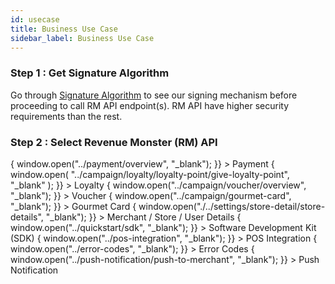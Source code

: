 ```yaml
---
id: usecase
title: Business Use Case
sidebar_label: Business Use Case
---
```



### Step 1 : Get Signature Algorithm

Go through [Signature Algorithm](../quickstart/signature-algorithm) to see our signing mechanism before proceeding to call RM API endpoint(s). RM API have higher security requirements than the rest.

### Step 2 : Select Revenue Monster (RM) API

<Flex flexWrap="wrap" mx={-2}>
  <Box p={2} width={[1, 1 / 3]}>
    <Box
      className={styles.box}
      onClick={() => {
        window.open("../payment/overview", "_blank");
      }}
    >
      <Text className={styles.text}>Payment</Text>
    </Box>
  </Box>
  <Box p={2} width={[1, 1 / 3]}>
    <Box
      className={styles.box}
      onClick={() => {
        window.open(
          "../campaign/loyalty/loyalty-point/give-loyalty-point",
          "_blank"
        );
      }}
    >
      <Text className={styles.text}>Loyalty</Text>
    </Box>
  </Box>
  <Box p={2} width={[1, 1 / 3]}>
    <Box
      className={styles.box}
      onClick={() => {
        window.open("../campaign/voucher/overview", "_blank");
      }}
    >
      <Text className={styles.text}>Voucher</Text>
    </Box>
  </Box>
</Flex>

<Flex flexWrap="wrap" mx={-2}>
  <Box p={2} width={[1, 1 / 3]}>
    <Box
      className={styles.box}
      onClick={() => {
        window.open("../campaign/gourmet-card", "_blank");
      }}
    >
      <Text className={styles.text}>Gourmet Card</Text>
    </Box>
  </Box>
  <Box p={2} width={[1, 1 / 3]}>
    <Box
      className={styles.box}
      onClick={() => {
        window.open("./../settings/store-detail/store-details", "_blank");
      }}
    >
      <Text className={styles.text}> Merchant / Store / User Details</Text>
    </Box>
  </Box>
  <Box p={2} width={[1, 1 / 3]}>
    <Box
      className={styles.box}
      onClick={() => {
        window.open("../quickstart/sdk", "_blank");
      }}
    >
      <Text className={styles.text}>Software Development Kit (SDK)</Text>
    </Box>
  </Box>
</Flex>

<Flex flexWrap="wrap" mx={-2}>
  <Box p={2} width={[1, 1 / 3]}>
    <Box
      className={styles.box}
      onClick={() => {
        window.open("../pos-integration", "_blank");
      }}
    >
      <Text className={styles.text}>POS Integration</Text>
    </Box>

  </Box>
  <Box p={2} width={[1, 1 / 3]}>
    <Box
      className={styles.box}
      onClick={() => {
        window.open("../error-codes", "_blank");
      }}
    >
      <Text className={styles.text}>Error Codes</Text>
    </Box>
  </Box>
  <Box p={2} width={[1, 1 / 3]}>
    <Box
      className={styles.box}
      onClick={() => {
        window.open("../push-notification/push-to-merchant", "_blank");
      }}
    >
      <Text className={styles.text}>Push Notification</Text>
    </Box>
  </Box>
</Flex>
